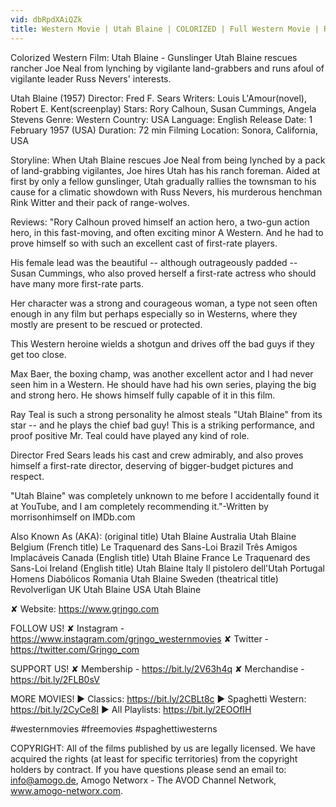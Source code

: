 ```yaml
---
vid: dbRpdXAiQZk
title: Western Movie | Utah Blaine | COLORIZED | Full Western Movie | Ranch Film | Wild West
---
```


Colorized Western Film: Utah Blaine - Gunslinger Utah Blaine rescues rancher Joe Neal from lynching by vigilante land-grabbers and runs afoul of vigilante leader Russ Nevers' interests.

Utah Blaine (1957)
Director: Fred F. Sears
Writers: Louis L'Amour(novel), Robert E. Kent(screenplay)
Stars: Rory Calhoun, Susan Cummings, Angela Stevens
Genre: Western
Country: USA
Language: English
Release Date: 1 February 1957 (USA)
Duration: 72 min
Filming Location: Sonora, California, USA

Storyline:
When Utah Blaine rescues Joe Neal from being lynched by a pack of land-grabbing vigilantes, Joe hires Utah has his ranch foreman. Aided at first by only a fellow gunslinger, Utah gradually rallies the townsman to his cause for a climatic showdown with Russ Nevers, his murderous henchman Rink Witter and their pack of range-wolves.

Reviews:
"Rory Calhoun proved himself an action hero, a two-gun action hero, in this fast-moving, and often exciting minor A Western. And he had to prove himself so with such an excellent cast of first-rate players.

His female lead was the beautiful -- although outrageously padded -- Susan Cummings, who also proved herself a first-rate actress who should have many more first-rate parts.

Her character was a strong and courageous woman, a type not seen often enough in any film but perhaps especially so in Westerns, where they mostly are present to be rescued or protected.

This Western heroine wields a shotgun and drives off the bad guys if they get too close.

Max Baer, the boxing champ, was another excellent actor and I had never seen him in a Western. He should have had his own series, playing the big and strong hero. He shows himself fully capable of it in this film.

Ray Teal is such a strong personality he almost steals "Utah Blaine" from its star -- and he plays the chief bad guy! This is a striking performance, and proof positive Mr. Teal could have played any kind of role.

Director Fred Sears leads his cast and crew admirably, and also proves himself a first-rate director, deserving of bigger-budget pictures and respect.

"Utah Blaine" was completely unknown to me before I accidentally found it at YouTube, and I am completely recommending it."-Written by morrisonhimself on IMDb.com

Also Known As (AKA):
(original title) Utah Blaine
Australia Utah Blaine
Belgium (French title) Le Traquenard des Sans-Loi
Brazil Três Amigos Implacáveis
Canada (English title) Utah Blaine
France Le Traquenard des Sans-Loi
Ireland (English title) Utah Blaine
Italy Il pistolero dell'Utah
Portugal Homens Diabólicos
Romania Utah Blaine
Sweden (theatrical title) Revolverligan
UK Utah Blaine
USA Utah Blaine

✘ Website: https://www.grjngo.com

FOLLOW US!
✘ Instagram - https://www.instagram.com/grjngo_westernmovies
✘ Twitter - https://twitter.com/Grjngo_com

SUPPORT US!
✘ Membership - https://bit.ly/2V63h4q
✘ Merchandise - https://bit.ly/2FLB0sV

MORE MOVIES! 
► Classics: https://bit.ly/2CBLt8c 
► Spaghetti Western: https://bit.ly/2CyCe8I 
► All Playlists: https://bit.ly/2EOOfIH 

#westernmovies #freemovies #spaghettiwesterns

COPYRIGHT: All of the films published by us are legally licensed. We have acquired the rights (at least for specific territories) from the copyright holders by contract. If you have questions please send an email to: info@amogo.de, Amogo Networx - The AVOD Channel Network, www.amogo-networx.com.
